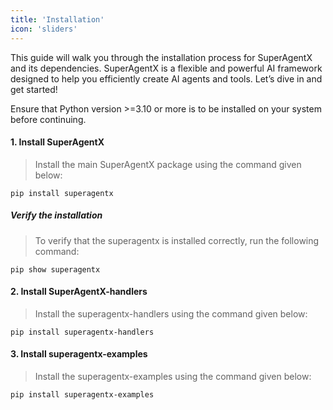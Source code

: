 ```yaml
---
title: 'Installation'
icon: 'sliders'
---
```


This guide will walk you through the installation process for SuperAgentX and its dependencies. SuperAgentX is a
flexible and powerful AI framework designed to help you efficiently create AI agents and tools. Let’s dive in and
get started!


<Tip>
Ensure that Python version >=3.10 or more is to be installed on your system before continuing.
</Tip>

#### 1. Install SuperAgentX
>Install the main SuperAgentX package using the command given below:

```shell
pip install superagentx
```

##### Verify the installation
>To verify that the superagentx is installed correctly, run the following command:

```shell
pip show superagentx
```

#### 2. Install SuperAgentX-handlers
>Install the superagentx-handlers using the command given below:

```shell
pip install superagentx-handlers
```

#### 3. Install superagentx-examples
>Install the superagentx-examples using the command given below:

```shell
pip install superagentx-examples
```
